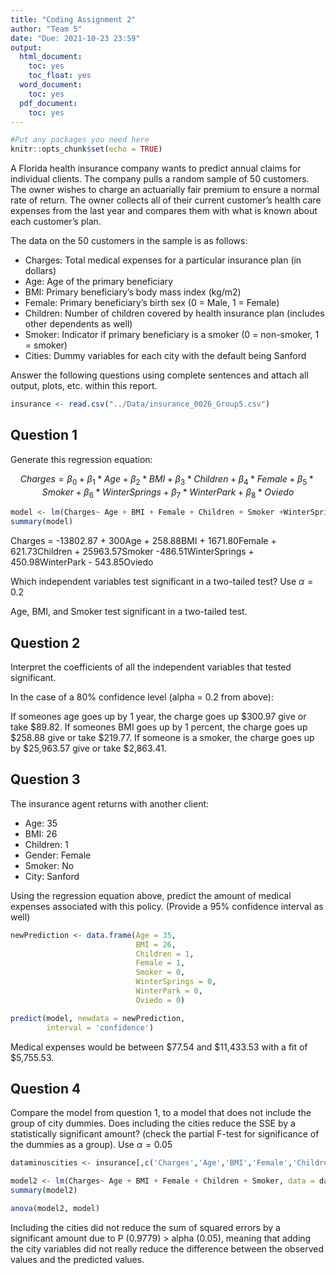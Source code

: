 ```yaml
---
title: "Coding Assignment 2"
author: "Team 5"
date: "Due: 2021-10-23 23:59"
output:
  html_document:
    toc: yes
    toc_float: yes
  word_document:
    toc: yes
  pdf_document:
    toc: yes
---
```


```r
#Put any packages you need here
knitr::opts_chunk$set(echo = TRUE)
```

A Florida health insurance company wants to predict annual claims for individual clients. The company pulls a random sample of 50 customers. The owner wishes to charge an actuarially fair premium to ensure a normal rate of return. The owner collects all of their current customer’s health care expenses from the last year and compares them with what is known about each customer’s plan. 

The data on the 50 customers in the sample is as follows:

-	Charges: Total medical expenses for a particular insurance plan (in dollars)
-	Age: Age of the primary beneficiary
-	BMI: Primary beneficiary’s body mass index (kg/m2)
-	Female: Primary beneficiary’s birth sex (0 = Male, 1 = Female)
-	Children: Number of children covered by health insurance plan (includes other dependents as well)
-	Smoker: Indicator if primary beneficiary is a smoker (0 = non-smoker, 1 = smoker)
-	Cities: Dummy variables for each city with the default being Sanford

Answer the following questions using complete sentences and attach all output, plots, etc. within this report.


```r
insurance <- read.csv("../Data/insurance_0026_Group5.csv")
```



## Question 1

Generate this regression equation:

$$Charges = \beta_{0}+\beta_{1}*Age+\beta_{2}*BMI+\beta_{3}*Children + \beta_{4}*Female + \beta_{5}*Smoker + \beta_{6}*WinterSprings + \beta_{7}*WinterPark + \beta_{8}*Oviedo$$

```r
model <- lm(Charges~ Age + BMI + Female + Children + Smoker +WinterSprings + WinterPark + Oviedo, data = insurance)
summary(model)

```
Charges = -13802.87 + 300Age + 258.88BMI + 1671.80Female + 621.73Children + 25963.57Smoker -486.51WinterSprings + 450.98WinterPark - 543.85Oviedo 

Which independent variables test significant in a two-tailed test? Use $\alpha = 0.2$

Age, BMI, and Smoker test significant in a two-tailed test.

## Question 2

Interpret the coefficients of all the independent variables that tested significant.

In the case of a 80% confidence level (alpha = 0.2 from above):

If someones age goes up by 1 year, the charge goes up $300.97 give or take $89.82.
If someones BMI goes up by 1 percent, the charge goes up $258.88 give or take $219.77.
If someone is a smoker, the charge goes up by $25,963.57 give or take $2,863.41.

## Question 3

The insurance agent returns with another client:

- Age: 35
- BMI: 26
- Children: 1
- Gender: Female
- Smoker: No
- City: Sanford

Using the regression equation above, predict the amount of medical expenses associated with this policy. (Provide a 95% confidence interval as well)

```r
newPrediction <- data.frame(Age = 35,
                            BMI = 26,
                            Children = 1,
                            Female = 1,
                            Smoker = 0,
                            WinterSprings = 0,
                            WinterPark = 0,
                            Oviedo = 0)

predict(model, newdata = newPrediction,
        interval = 'confidence')

```
Medical expenses would be between $77.54 and $11,433.53 with a fit of $5,755.53.

## Question 4

Compare the model from question 1, to a model that does not include the group of city dummies. Does including the cities reduce the SSE by a statistically significant amount? (check the partial F-test for significance of the dummies as a group). Use $\alpha = 0.05$

```r

dataminuscities <- insurance[,c('Charges','Age','BMI','Female','Children','Smoker')]

model2 <- lm(Charges~ Age + BMI + Female + Children + Smoker, data = dataminuscities) 
summary(model2)

anova(model2, model)
```
Including the cities did not reduce the sum of squared errors by a significant amount due to P (0.9779) > alpha (0.05), meaning that adding the city variables did not really reduce the difference between the observed values and the predicted values. 



